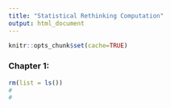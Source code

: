 ```yaml
---
title: "Statistical Rethinking Computation"
output: html_document
---
```


```r
knitr::opts_chunk$set(cache=TRUE)
```

### Chapter 1: 

```r
rm(list = ls())
#
#

```

